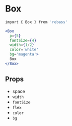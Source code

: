 
# Box

```sh
import { Box } from 'rebass'
```

```.jsx
<Box
  p={5}
  fontSize={4}
  width={1/2}
  color='white'
  bg='magenta'>
  Box
</Box>
```

## Props

- space
- `width`
- `fontSize`
- `flex`
- `color`
- `bg`

